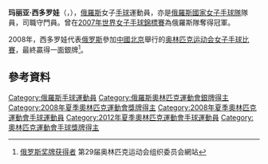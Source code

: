 {{Infobox handball biography
| name                = 玛丽亚·西多罗娃<br/>{{lang|ru|Мари́я Си́дорова}}
| image               = <!-- 格式: [[Image:球員相片.jpg|200px]] -->
| fullname            = {{lang|ru|Мари́я И́горевна Си́дорова}}
| nationality         = {{RUS}}
| birth_date          = {{Birth date and age|1979|11|21}}
| birth_place         = {{URS}}[[巴拉希哈|巴拉希哈]]
| height              = {{height|m=1.78}}
| weight              = 
| position            = 守門員
| nickname            =
| currentclub         = 
| clubnumber          = 
| youthyears          = 
| youthclubs          = 
| years               = 
| clubs               = 
| nationalyears       = 
| nationalteam        = 
| nationalcaps(goals) = 
| title               =
| titleyears          =
| titleplace          =
| ntupdate            = 
| medaltable          = 
{{MedalCompetition|[[奧林匹克運動會|奧林匹克運動會]]}}
{{MedalSilver  | [[2008年夏季奧林匹克運動會|2008年 北京]] | [[2008年夏季奧林匹克運動會女子手球比賽|女子隊際]]}}
{{MedalCompetition|[[世界女子手球錦標賽|世界女子手球錦標賽]]}}
{{MedalGold | [[2007年世界女子手球錦標賽|2007年 法國]] | 女子隊際}}
}}
'''玛丽亚·西多罗娃'''（{{lang-ru|Мари́я И́горевна Си́дорова}}，{{bd|1979年|11月21日}}），[[俄羅斯|俄羅斯]]女子[[手球|手球]]運動員，亦是[[俄羅斯國家女子手球隊|俄羅斯國家女子手球隊]]隊員，司職守門員。曾在[[2007年世界女子手球錦標賽|2007年世界女子手球錦標賽]]為俄羅斯隊奪得冠軍。

2008年，西多罗娃代表[[2008年夏季奥林匹克运动会俄罗斯代表团|俄罗斯]]參加[[中國|中國]][[北京|北京]]舉行的[[2008年夏季奥林匹克运动会|奥林匹克运动会]][[2008年夏季奧林匹克運動會女子手球比賽|女子手球比賽]]，最終贏得一面銀牌<ref>[http://ipv6.beijing2008.cn/myresults/WRM/CHI/INF/GL/92A/RUS_T.shtml 俄罗斯奖牌获得者]{{dead link|date=2018年1月 |bot=InternetArchiveBot |fix-attempted=yes }} 第29届奥林匹克运动会组织委员会網站</ref>。

==參考資料==
{{Reflist}}

{{2008年夏季奧運會俄羅斯國家女子手球隊}}

{{DEFAULTSORT:Sidorova, Maria}}
[[Category:俄羅斯手球運動員|Category:俄羅斯手球運動員]]
[[Category:俄羅斯奧林匹克運動會銀牌得主|Category:俄羅斯奧林匹克運動會銀牌得主]]
[[Category:2008年夏季奧林匹克運動會獎牌得主|Category:2008年夏季奧林匹克運動會獎牌得主]]
[[Category:2008年夏季奧林匹克運動會手球運動員|Category:2008年夏季奧林匹克運動會手球運動員]]
[[Category:2012年夏季奧林匹克運動會手球運動員|Category:2012年夏季奧林匹克運動會手球運動員]]
[[Category:奧林匹克運動會手球獎牌得主|Category:奧林匹克運動會手球獎牌得主]]